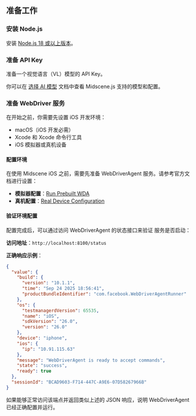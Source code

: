 ## 准备工作

### 安装 Node.js

安装 [Node.js 18 或以上版本](https://nodejs.org/en/download/)。

### 准备 API Key

准备一个视觉语言（VL）模型的 API Key。

你可以在 [选择 AI 模型](../choose-a-model) 文档中查看 Midscene.js 支持的模型和配置。

### 准备 WebDriver 服务

在开始之前，你需要先设置 iOS 开发环境：

- macOS（iOS 开发必需）
- Xcode 和 Xcode 命令行工具
- iOS 模拟器或真机设备

#### 配置环境

在使用 Midscene iOS 之前，需要先准备 WebDriverAgent 服务。请参考官方文档进行设置：

- **模拟器配置**：[Run Prebuilt WDA](https://appium.github.io/appium-xcuitest-driver/5.12/run-prebuilt-wda/)
- **真机配置**：[Real Device Configuration](https://appium.github.io/appium-xcuitest-driver/5.12/real-device-config/)

#### 验证环境配置

配置完成后，可以通过访问 WebDriverAgent 的状态接口来验证 服务是否启动：

**访问地址**：`http://localhost:8100/status`

**正确响应示例**：
```json
{
  "value": {
    "build": {
      "version": "10.1.1",
      "time": "Sep 24 2025 18:56:41",
      "productBundleIdentifier": "com.facebook.WebDriverAgentRunner"
    },
    "os": {
      "testmanagerdVersion": 65535,
      "name": "iOS",
      "sdkVersion": "26.0",
      "version": "26.0"
    },
    "device": "iphone",
    "ios": {
      "ip": "10.91.115.63"
    },
    "message": "WebDriverAgent is ready to accept commands",
    "state": "success",
    "ready": true
  },
  "sessionId": "BCAD9603-F714-447C-A9E6-07D58267966B"
}
```

如果能够正常访问该端点并返回类似上述的 JSON 响应，说明 WebDriverAgent 已经正确配置并运行。